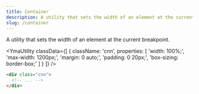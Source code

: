 ```yaml
---
title: Container
description: A utility that sets the width of an element at the current breakpoint.
slug: /container
---
```



A utility that sets the width of an element at the current breakpoint.

<YmaUtility
  classData={[
    {
      className: 'cnn',
      properties: [
        'width: 100%;',
        'max-width: 1200px;',
        'margin: 0 auto;',
        'padding: 0 20px;',
        'box-sizing: border-box;'
      ]
    }
  ]}
/>

```html
<div class="cnn">
  <!-- ... -->
</div>
```